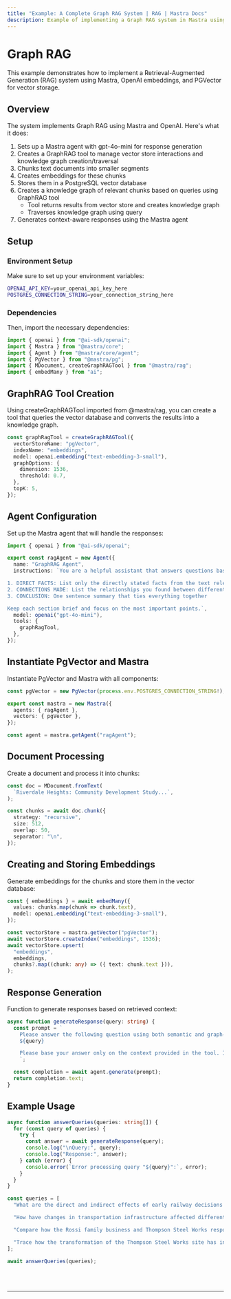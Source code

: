 ```yaml
---
title: "Example: A Complete Graph RAG System | RAG | Mastra Docs"
description: Example of implementing a Graph RAG system in Mastra using OpenAI embeddings and PGVector for vector storage.
---
```



# Graph RAG

This example demonstrates how to implement a Retrieval-Augmented Generation (RAG) system using Mastra, OpenAI embeddings, and PGVector for vector storage.

## Overview

The system implements Graph RAG using Mastra and OpenAI. Here's what it does:

1. Sets up a Mastra agent with gpt-4o-mini for response generation
2. Creates a GraphRAG tool to manage vector store interactions and knowledge graph creation/traversal
3. Chunks text documents into smaller segments
4. Creates embeddings for these chunks
5. Stores them in a PostgreSQL vector database
6. Creates a knowledge graph of relevant chunks based on queries using GraphRAG tool
   - Tool returns results from vector store and creates knowledge graph
   - Traverses knowledge graph using query
7. Generates context-aware responses using the Mastra agent

## Setup

### Environment Setup

Make sure to set up your environment variables:

```bash filename=".env"
OPENAI_API_KEY=your_openai_api_key_here
POSTGRES_CONNECTION_STRING=your_connection_string_here
```

### Dependencies

Then, import the necessary dependencies:

```typescript copy showLineNumbers filename="src/mastra/index.ts"
import { openai } from "@ai-sdk/openai";
import { Mastra } from "@mastra/core";
import { Agent } from "@mastra/core/agent";
import { PgVector } from "@mastra/pg";
import { MDocument, createGraphRAGTool } from "@mastra/rag";
import { embedMany } from "ai";
```

## GraphRAG Tool Creation

Using createGraphRAGTool imported from @mastra/rag, you can create a tool that queries the vector database and converts the results into a knowledge graph.

```typescript copy showLineNumbers{8} filename="src/mastra/index.ts"
const graphRagTool = createGraphRAGTool({
  vectorStoreName: "pgVector",
  indexName: "embeddings",
  model: openai.embedding("text-embedding-3-small"),
  graphOptions: {
    dimension: 1536,
    threshold: 0.7,
  },
  topK: 5,
});
```

## Agent Configuration

Set up the Mastra agent that will handle the responses:

```typescript copy showLineNumbers{19} filename="src/mastra/index.ts"
import { openai } from "@ai-sdk/openai";

export const ragAgent = new Agent({
  name: "GraphRAG Agent",
  instructions: `You are a helpful assistant that answers questions based on the provided context. Format your answers as follows:

1. DIRECT FACTS: List only the directly stated facts from the text relevant to the question (2-3 bullet points)
2. CONNECTIONS MADE: List the relationships you found between different parts of the text (2-3 bullet points)
3. CONCLUSION: One sentence summary that ties everything together

Keep each section brief and focus on the most important points.`,
  model: openai("gpt-4o-mini"),
  tools: {
    graphRagTool,
  },
});
```

## Instantiate PgVector and Mastra

Instantiate PgVector and Mastra with all components:

```typescript copy showLineNumbers{36} filename="src/mastra/index.ts"
const pgVector = new PgVector(process.env.POSTGRES_CONNECTION_STRING!);

export const mastra = new Mastra({
  agents: { ragAgent },
  vectors: { pgVector },
});

const agent = mastra.getAgent("ragAgent");
```

## Document Processing

Create a document and process it into chunks:

```typescript copy showLineNumbers{45} filename="src/mastra/index.ts"
const doc = MDocument.fromText(
  `Riverdale Heights: Community Development Study...`,
);

const chunks = await doc.chunk({
  strategy: "recursive",
  size: 512,
  overlap: 50,
  separator: "\n",
});
```

## Creating and Storing Embeddings

Generate embeddings for the chunks and store them in the vector database:

```typescript copy showLineNumbers{56} filename="src/mastra/index.ts"
const { embeddings } = await embedMany({
  values: chunks.map(chunk => chunk.text),
  model: openai.embedding("text-embedding-3-small"),
});

const vectorStore = mastra.getVector("pgVector");
await vectorStore.createIndex("embeddings", 1536);
await vectorStore.upsert(
  "embeddings",
  embeddings,
  chunks?.map((chunk: any) => ({ text: chunk.text })),
);
```

## Response Generation

Function to generate responses based on retrieved context:

```typescript copy showLineNumbers{70} filename="src/mastra/index.ts"
async function generateResponse(query: string) {
  const prompt = `
    Please answer the following question using both semantic and graph-based context:
    ${query}

    Please base your answer only on the context provided in the tool. If the context doesn't contain enough information to fully answer the question, please state that explicitly.
    `;

  const completion = await agent.generate(prompt);
  return completion.text;
}
```

## Example Usage

```typescript copy showLineNumbers{82} filename="src/mastra/index.ts"
async function answerQueries(queries: string[]) {
  for (const query of queries) {
    try {
      const answer = await generateResponse(query);
      console.log("\nQuery:", query);
      console.log("Response:", answer);
    } catch (error) {
      console.error(`Error processing query "${query}":`, error);
    }
  }
}

const queries = [
  "What are the direct and indirect effects of early railway decisions on Riverdale Heights' current state?",

  "How have changes in transportation infrastructure affected different generations of local businesses and community spaces?",

  "Compare how the Rossi family business and Thompson Steel Works responded to major infrastructure changes, and how their responses affected the community.",

  "Trace how the transformation of the Thompson Steel Works site has influenced surrounding businesses and cultural spaces from 1932 to present.",
];

await answerQueries(queries);
```

<br />
<br />
<hr className="dark:border-[#404040] border-gray-300" />
<br />
<br />
<GithubLink
  link={
    "https://github.com/mastra-ai/mastra/blob/main/examples/basics/rag/basic-rag"
  }
/>
